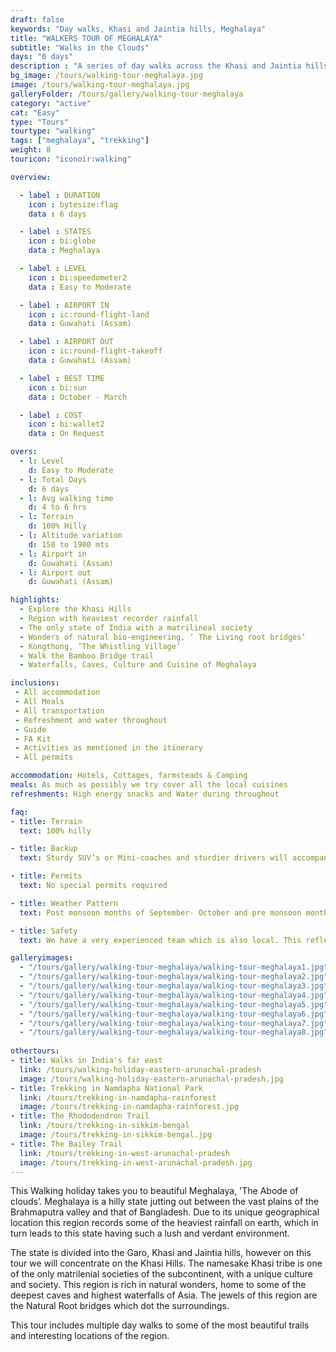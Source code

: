 ```yaml
---
draft: false
keywords: "Day walks, Khasi and Jaintia hills, Meghalaya"
title: "WALKERS TOUR OF MEGHALAYA"
subtitle: "Walks in the Clouds"
days: "6 days"
description : "A series of day walks across the Khasi and Jaintia hills of Meghalaya"
bg_image: /tours/walking-tour-meghalaya.jpg
image: /tours/walking-tour-meghalaya.jpg
galleryFolder: /tours/gallery/walking-tour-meghalaya 
category: "active"
cat: "Easy"
type: "Tours" 
tourtype: "walking"
tags: ["meghalaya", "trekking"]
weight: 8
touricon: "iconoir:walking"

overview:

  - label : DURATION
    icon : bytesize:flag
    data : 6 days

  - label : STATES
    icon : bi:globe
    data : Meghalaya

  - label : LEVEL
    icon : bi:speedometer2
    data : Easy to Moderate

  - label : AIRPORT IN
    icon : ic:round-flight-land
    data : Guwahati (Assam)

  - label : AIRPORT OUT
    icon : ic:round-flight-takeoff
    data : Guwahati (Assam)

  - label : BEST TIME
    icon : bi:sun
    data : October - March

  - label : COST
    icon : bi:wallet2
    data : On Request

overs:
  - l: Level 
    d: Easy to Moderate
  - l: Total Days 
    d: 6 days
  - l: Avg walking time 
    d: 4 to 6 hrs
  - l: Terrain 
    d: 100% Hilly
  - l: Altitude variation 
    d: 150 to 1900 mts
  - l: Airport in 
    d: Guwahati (Assam)
  - l: Airport out 
    d: Guwahati (Assam)  

highlights:
  - Explore the Khasi Hills
  - Region with heaviest recorder rainfall
  - The only state of India with a matrilineal society
  - Wonders of natural bio-engineering, ‘ The Living root bridges’
  - Kongthong, ‘The Whistling Village’
  - Walk the Bamboo Bridge trail
  - Waterfalls, Caves, Culture and Cuisine of Meghalaya

inclusions:
 - All accommodation
 - All Meals
 - All transportation
 - Refreshment and water throughout
 - Guide 
 - FA Kit
 - Activities as mentioned in the itinerary
 - All permits

accommodation: Hotels, Cottages, farmsteads & Camping
meals: As much as possibly we try cover all the local cuisines
refreshments: High energy snacks and Water during throughout

faq:
- title: Terrain
  text: 100% hilly 

- title: Backup
  text: Sturdy SUV’s or Mini-coaches and sturdier drivers will accompany you on every trip. These vehicles are along right from your airport pick up to your drop back to the airport.

- title: Permits
  text: No special permits required

- title: Weather Pattern
  text: Post monsoon months of September- October and pre monsoon months of March-April are very pleasant with blue skies and a fair days. Peak winters are from November to February with the mercury coming down below 10 C, in the evenings, however the days are still favourable for cycling.

- title: Safety
  text: We have a very experienced team which is also local. This reflects in the overall safety of our tours. Rest assured your guides know where extra attention is required and when. All our routes are well known to us, we know where the nearest medical facilities are, we know whom to contact if in case of an emergency, we know all the alternate routes in case of road blockages. We have CASEVAC protocols in place to streamline the process in case of emergencies. You can rest easy knowing that in the outdoors in general and this region in particular you are in safe hands with us.

galleryimages:
  - "/tours/gallery/walking-tour-meghalaya/walking-tour-meghalaya1.jpg"
  - "/tours/gallery/walking-tour-meghalaya/walking-tour-meghalaya2.jpg"
  - "/tours/gallery/walking-tour-meghalaya/walking-tour-meghalaya3.jpg"
  - "/tours/gallery/walking-tour-meghalaya/walking-tour-meghalaya4.jpg"
  - "/tours/gallery/walking-tour-meghalaya/walking-tour-meghalaya5.jpg"
  - "/tours/gallery/walking-tour-meghalaya/walking-tour-meghalaya6.jpg"
  - "/tours/gallery/walking-tour-meghalaya/walking-tour-meghalaya7.jpg"
  - "/tours/gallery/walking-tour-meghalaya/walking-tour-meghalaya8.jpg"
 
othertours:
- title: Walks in India's far east
  link: /tours/walking-holiday-eastern-arunachal-pradesh
  image: /tours/walking-holiday-eastern-arunachal-pradesh.jpg
- title: Trekking in Namdapha National Park
  link: /tours/trekking-in-namdapha-rainforest
  image: /tours/trekking-in-namdapha-rainforest.jpg
- title: The Rhododendron Trail
  link: /tours/trekking-in-sikkim-bengal
  image: /tours/trekking-in-sikkim-bengal.jpg
- title: The Bailey Trail 
  link: /tours/trekking-in-west-arunachal-pradesh
  image: /tours/trekking-in-west-arunachal-pradesh.jpg   
---
```



This Walking holiday takes you to beautiful Meghalaya, 'The Abode of clouds’.   Meghalaya is a hilly state jutting out between the vast plains of the Brahmaputra valley and that of Bangladesh. Due to its unique geographical location this region records some of the heaviest rainfall on earth, which in turn leads to this state having such a lush and verdant environment. 

The state is divided into the Garo, Khasi and Jaintia hills, however on this tour we will concentrate on the Khasi Hills. The namesake Khasi tribe is one of the only matrilenial societies of the subcontinent, with a unique culture and society. This region is rich in natural wonders, home to some of the deepest caves and highest waterfalls of Asia. The jewels of this region are the Natural Root bridges which dot the surroundings. 

This tour includes multiple day walks to some of the most beautiful trails and interesting locations of the region.
